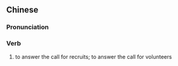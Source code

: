 {{also|应募}}
==Chinese==
{{zh-forms|s=应募}}

===Pronunciation===
{{zh-pron
|m=yìngmù
|mn=èng-bō͘
|cat=v
}}

===Verb===
{{zh-verb}}

# {{lb|zh|literary}} to answer the call for recruits; to answer the call for volunteers